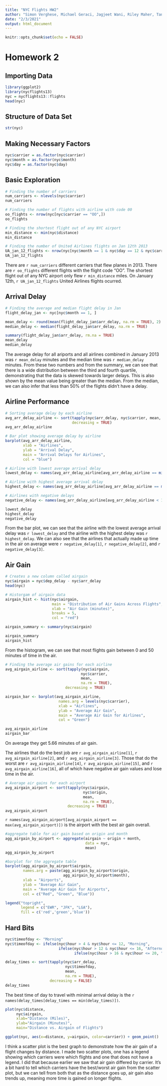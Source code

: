 ```yaml
---
title: "NYC Flights HW2"
author: "Simon Verghese, Michael Geraci, Jagjeet Wani, Riley Maher, Tanner Burke"
date: "2/3/2021"
output: html_document
---
```


```r
knitr::opts_chunk$set(echo = FALSE)
```

# Homework 2

## Importing Data

```r
library(ggplot2)
library(nycflights13)
nyc = nycflights13::flights
head(nyc)
```

## Structure of Data Set

```r
str(nyc)
```

## Making Necessary Factors

```r
nyc$carrier = as.factor(nyc$carrier)
nyc$month = as.factor(nyc$month)
nyc$day = as.factor(nyc$day)
```

## Basic Exploration

```r
# Finding the number of carriers
num_carriers <- nlevels(nyc$carrier)
num_carriers

# Finding the number of flights with airline with code 00
oo_flights <- nrow(nyc[nyc$carrier == "OO",])
oo_flights

# Finding the shortest flight out of any NYC airport
min_distance <- min(nyc$distance)
min_distance

# Finding the number of United Airlines flights on Jan 12th 2013
UA_jan_12_flights <- nrow(nyc[nyc$month == 1 & nyc$day == 12 & nyc$carrier == "UA",])
UA_jan_12_flights
```

There are `r num_carriers` different carriers that flew planes in 2013. There are `r oo_flights` different flights with the flight code "OO". The shortest flight out of any NYC airport only flew `r min_distance` miles. On January 12th, `r UA_jan_12_flights` United Airlines flights ocurred.

## Arrival Delay

```r
# Finding the average and median flight delay in Jan
flight_delay_jan <- nyc[nyc$month == 1, ]

mean_delay <- round(mean(flight_delay_jan$arr_delay, na.rm = TRUE), 2)
median_delay <- median(flight_delay_jan$arr_delay, na.rm = TRUE)

summary(flight_delay_jan$arr_delay, rm.na = TRUE)
mean_delay
median_delay
```

The average delay for all ariports and all airlines combined in January 2013 was `r mean_delay` minutes and the median time was `r median_delay` minutes. From these two numbers and from the summary, we can see that there is a wide distribution between the third and fourth quartile, demonstrating that the data is skewed towards larger delays. This is also shown by the mean value being greater than the median. From the median, we can also infer that less than 50% of the flights didn't have a delay.

## Airline Performance

```r
# Sorting average delay by each airline
avg_arr_delay_airline <- sort(tapply(nyc$arr_delay, nyc$carrier, mean, na.rm = TRUE),
                              decreasing = TRUE)
avg_arr_delay_airline
```

```r
# Bar plot showing average delay by airline
barplot(avg_arr_delay_airline,
        xlab = "Airlines",
        ylab = "Arrival Delay",
        main = "Arrival Delays for Airlines",
        col = "blue")
```

```r
# Airline with lowest average arrival delay
lowest_delay <- names(avg_arr_delay_airline[avg_arr_delay_airline == min(avg_arr_delay_airline)])

# Airline with highest average arrival delay
highest_delay <- names(avg_arr_delay_airline[avg_arr_delay_airline == max(avg_arr_delay_airline)])

# Airlines with negative delays
negative_delay <- names(avg_arr_delay_airline[avg_arr_delay_airline < 1])

lowest_delay
highest_delay
negative_delay
```

From the bar plot, we can see that the airline with the lowest average arrival delay was `r lowest_delay` and the airline with the highest delay was `r highest_delay`. We can also see that the airlines that actually made up time in the air on average were `r negative_delay[1]`, `r negative_delay[2]`, and `r negative_delay[3]`.

## Air Gain

```r
# Creates a new column called airgain
nyc$airgain = nyc$dep_delay - nyc$arr_delay
head(nyc)
```

```r
# Historgam of airgain data
airgain_hist <- hist(nyc$airgain,
                     main = "Distribution of Air Gains Across Flights",
                     xlab = "Air Gain (minutes)",
                     breaks = 5,
                     col = "red")

airgain_summary <- summary(nyc$airgain)

airgain_summary
airgain_hist
```

From the histogram, we can see that most flights gain between 0 and 50 minutes of time in the air.

```r
# Finding the average air gains for each airline 
avg_airgain_airline <- sort(tapply(nyc$airgain,
                                  nyc$carrier,
                                  mean,
                                  na.rm = TRUE),
                           decreasing = TRUE)

airgain_bar <- barplot(avg_airgain_airline,
                        names.arg = levels(nyc$carrier),
                        xlab = "Airlines",
                        ylab = "Average Air Gain",
                        main = "Average Air Gain for Airlines",
                        col = "Green")

avg_airgain_airline
airgain_bar
```

On average they get 5.66 minutes of air gain.

The airlines that do the best job are `r avg_airgain_airline[1]`, `r avg_airgain_airline[2]`, and `r avg_airgain_airline[3]`. Those that do the worst are `r avg_airgain_airline[14]`, `r avg_airgain_airline[15]`, and `r avg_airgain_airline[16]`, all of which have negative air gain values and lose time in the air.


```r
# Average air gains for each airport
avg_airgain_airport <- sort(tapply(nyc$airgain,
                                   nyc$origin,
                                   mean,
                                   na.rm = TRUE),
                            decreasing = TRUE)
avg_airgain_airport
```

`r names(avg_airgain_airport[avg_airgain_airport == max(avg_airgain_airport)])` is the airport with the best air gain overall. 

```r
#aggregate table for air gain based on origin and month
agg_airgain_by_airport <- aggregate(airgain ~ origin + month,
                                    data = nyc,
                                    mean)
agg_airgain_by_airport

#barplot for the aggregate table
barplot(agg_airgain_by_airport$airgain,
        names.arg = paste(agg_airgain_by_airport$origin,
                          agg_airgain_by_airport$month),
        xlab = "Airports",
        ylab = "Average Air Gain",
        main = "Average Air Gain for Airports",
        col = c("Red", "Green", "Blue"))

legend("topright",
       legend = c("EWR", "JFK", "LGA"), 
       fill = c('red','green','blue'))
```

## Hard Bits

```r
nyc$timeofday <- "Morning"
nyc$timeofday <- ifelse(nyc$hour > 4 & nyc$hour <= 12, "Morning",
                        ifelse(nyc$hour > 12 & nyc$hour <= 16, "Afternoon",
                               ifelse(nyc$hour > 16 & nyc$hour <= 20, "Evening", "Night")))

delay_times <- sort(tapply(nyc$arr_delay,
                           nyc$timeofday,
                           mean,
                           na.rm = TRUE),
                    decreasing = FALSE)
delay_times
```

The best time of day to travel with minimal arrival delay is the `r names(delay_times[delay_times == min(delay_times)])`.

```r
plot(nyc$distance,
     nyc$airgain,
     xlab="Distance (Miles)",
     ylab="Airgain (Minutes)",
     main="Distance vs. Airgain of Flights")

ggplot(nyc, aes(x=distance, y=airgain, color=carrier)) + geom_point()
```

I think a scatter plot is the best graph to demonstrate how the air gain of a flight changes by distance. I made two scatter plots, one has a legend showing which carriers were which flights and one that does not have a legend. I did that because earlier we saw that air gain differed by carrier. It's a bit hard to tell which carriers have the best/worst air gain from the scatter plot, but we can tell from both that as the distance goes up, air gain also trends up, meaning more time is gained on longer flights.